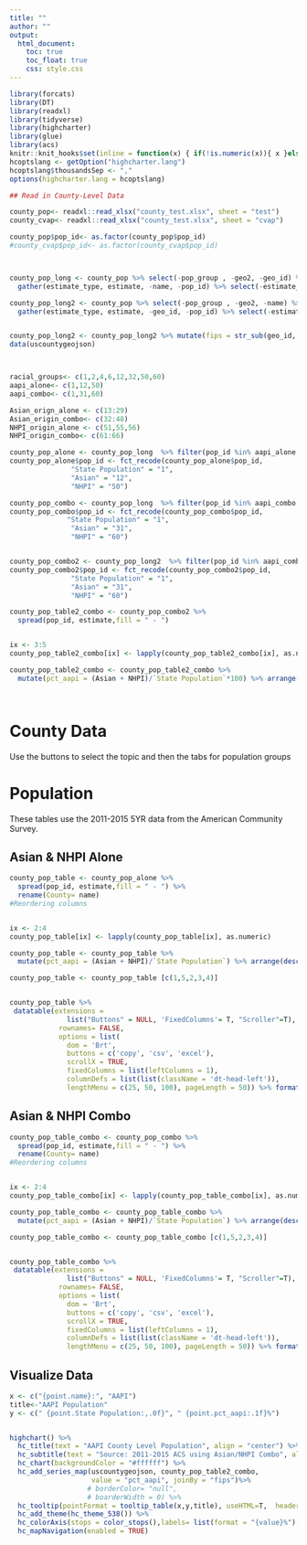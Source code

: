 ```yaml
---
title: ""
author: ""
output: 
  html_document:
    toc: true
    toc_float: true
    css: style.css
---
```


```r
library(forcats)
library(DT)
library(readxl)
library(tidyverse)
library(highcharter)
library(glue)
library(acs)
knitr::knit_hooks$set(inline = function(x) { if(!is.numeric(x)){ x }else{ prettyNum(round(x,2), big.mark=",", digits=6) } })
hcoptslang <- getOption("highcharter.lang")
hcoptslang$thousandsSep <- ","
options(highcharter.lang = hcoptslang)

## Read in County-Level Data

county_pop<- readxl::read_xlsx("county_test.xlsx", sheet = "test")
county_cvap<- readxl::read_xlsx("county_test.xlsx", sheet = "cvap")

county_pop$pop_id<- as.factor(county_pop$pop_id)
#county_cvap$pop_id<- as.factor(county_cvap$pop_id) 



county_pop_long <- county_pop %>% select(-pop_group , -geo2, -geo_id) %>%
  gather(estimate_type, estimate, -name, -pop_id) %>% select(-estimate_type)

county_pop_long2 <- county_pop %>% select(-pop_group , -geo2, -name) %>%
  gather(estimate_type, estimate, -geo_id, -pop_id) %>% select(-estimate_type)


county_pop_long2 <- county_pop_long2 %>% mutate(fips = str_sub(geo_id, start= -5))
data(uscountygeojson)



racial_groups<- c(1,2,4,6,12,32,50,60)
aapi_alone<- c(1,12,50)
aapi_combo<- c(1,31,60)

Asian_orign_alone <- c(13:29)
Asian_origin_combo<- c(32:48)
NHPI_origin_alone <- c(51,55,56)
NHPI_origin_combo<- c(61:66)

county_pop_alone <- county_pop_long  %>% filter(pop_id %in% aapi_alone )
county_pop_alone$pop_id <- fct_recode(county_pop_alone$pop_id,
               "State Population" = "1",
               "Asian" = "12",
               "NHPI" = "50")

county_pop_combo <- county_pop_long  %>% filter(pop_id %in% aapi_combo )
county_pop_combo$pop_id <- fct_recode(county_pop_combo$pop_id,
              "State Population" = "1",
               "Asian" = "31",
               "NHPI" = "60")


county_pop_combo2 <- county_pop_long2  %>% filter(pop_id %in% aapi_combo )
county_pop_combo2$pop_id <- fct_recode(county_pop_combo2$pop_id,
               "State Population" = "1",
               "Asian" = "31",
               "NHPI" = "60")

county_pop_table2_combo <- county_pop_combo2 %>%
  spread(pop_id, estimate,fill = " - ") 


ix <- 3:5 
county_pop_table2_combo[ix] <- lapply(county_pop_table2_combo[ix], as.numeric) 

county_pop_table2_combo <- county_pop_table2_combo %>% 
  mutate(pct_aapi = (Asian + NHPI)/`State Population`*100) %>% arrange(desc(pct_aapi)) 




```



<div class="jumbotron">
  <h1>County Data</h1>
  <p>Use the buttons to select the topic and then the tabs for population groups</p>
</div>

# Population {.tabset .tabset-fade .tabset-pills}
These tables use the 2011-2015 5YR data from the American Community Survey.

## Asian & NHPI Alone

```r

county_pop_table <- county_pop_alone %>%
  spread(pop_id, estimate,fill = " - ") %>% 
  rename(County= name) 
#Reordering columns


ix <- 2:4 
county_pop_table[ix] <- lapply(county_pop_table[ix], as.numeric) 

county_pop_table <- county_pop_table %>% 
  mutate(pct_aapi = (Asian + NHPI)/`State Population`) %>% arrange(desc(pct_aapi)) %>% rename(`Percent AAPI` = pct_aapi)

county_pop_table <- county_pop_table [c(1,5,2,3,4)]


county_pop_table %>%
 datatable(extensions = 
              list("Buttons" = NULL, 'FixedColumns'= T, "Scroller"=T),
            rownames= FALSE, 
            options = list(
              dom = 'Brt',
              buttons = c('copy', 'csv', 'excel'),
              scrollX = TRUE,
              fixedColumns = list(leftColumns = 1),
              columnDefs = list(list(className = 'dt-head-left')),
              lengthMenu = c(25, 50, 100), pageLength = 50)) %>% formatPercentage(columns=c(2),2)  %>% formatCurrency(columns = c(3,4,5),currency = "", interval = 3, mark = ",", digits=0)


```

## Asian & NHPI Combo

```r

county_pop_table_combo <- county_pop_combo %>%
  spread(pop_id, estimate,fill = " - ") %>% 
  rename(County= name) 
#Reordering columns


ix <- 2:4 
county_pop_table_combo[ix] <- lapply(county_pop_table_combo[ix], as.numeric) 

county_pop_table_combo <- county_pop_table_combo %>% 
  mutate(pct_aapi = (Asian + NHPI)/`State Population`) %>% arrange(desc(pct_aapi)) %>% rename(`Percent AAPI` = pct_aapi)

county_pop_table_combo <- county_pop_table_combo [c(1,5,2,3,4)]


county_pop_table_combo %>%
 datatable(extensions = 
              list("Buttons" = NULL, 'FixedColumns'= T, "Scroller"=T),
            rownames= FALSE, 
            options = list(
              dom = 'Brt',
              buttons = c('copy', 'csv', 'excel'),
              scrollX = TRUE,
              fixedColumns = list(leftColumns = 1),
              columnDefs = list(list(className = 'dt-head-left')),
              lengthMenu = c(25, 50, 100), pageLength = 50)) %>% formatPercentage(columns=c(2),2)  %>% formatCurrency(columns = c(3,4,5),currency = "", interval = 3, mark = ",", digits=0)


```


## Visualize Data
```r

x <- c("{point.name}:", "AAPI")
title<-"AAPI Population"
y <- c(" {point.State Population:,.0f}", " {point.pct_aapi:.1f}%")


highchart() %>% 
  hc_title(text = "AAPI County Level Population", align = "center") %>%
  hc_subtitle(text = "Source: 2011-2015 ACS using Asian/NHPI Combo", align = "center") %>%
  hc_chart(backgroundColor = "#ffffff") %>%
  hc_add_series_map(uscountygeojson, county_pop_table2_combo,
                    value = "pct_aapi", joinBy = "fips")%>%
                   # borderColor= "null",
                   # boarderWidth = 0) %>% 
  hc_tooltip(pointFormat = tooltip_table(x,y,title), useHTML=T,  headerFormat= "")%>%
  hc_add_theme(hc_theme_538()) %>%
  hc_colorAxis(stops = color_stops(),labels= list(format = "{value}%"),showInLegend=T) %>%
  hc_mapNavigation(enabled = TRUE)
```

